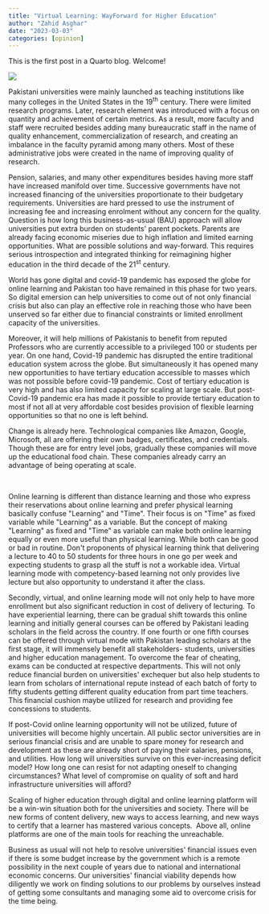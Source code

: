 ---
title: "Virtual Learning: WayForward for Higher Education"
author: "Zahid Asghar"
date: "2023-03-03"
categories: [opinion]
---

This is the first post in a Quarto blog. Welcome!

![](thumbnail.jpg)

Pakistani universities were mainly launched
as teaching institutions like many colleges in the United States in the 19^th^
century. There were limited research programs. Later, research element was
introduced with a focus on quantity and achievement of certain metrics. As a
result, more faculty and staff were recruited besides adding many bureaucratic
staff in the name of quality enhancement, commercialization of research, and
creating an imbalance in the faculty pyramid among many others. Most of these
administrative jobs were created in the name of improving quality of research.

Pension, salaries, and many other
expenditures besides having more staff have increased manifold over time.
Successive governments have not increased financing of the universities
proportionate to their budgetary requirements. Universities are hard pressed to
use the instrument of increasing fee and increasing enrolment without any
concern for the quality. Question is how long this business-as-usual (BAU)
approach will allow universities put extra burden on students\' parent pockets.
Parents are already facing economic miseries due to high inflation and limited
earning opportunities. What are possible solutions and way-forward. This
requires serious introspection and integrated thinking for reimagining higher
education in the third decade of the 21^st^ century.

World has gone digital and covid-19 pandemic
has exposed the globe for online learning and Pakistan too have remained in
this phase for two years. So digital emersion can help universities to come out
of not only financial crisis but also can play an effective role in reaching
those who have been unserved so far either due to financial constraints or limited
enrollment capacity of the universities.

Moreover, it will help millions of
Pakistanis to benefit from reputed Professors who are currently accessible to a
privileged 100 or students per year. On one hand, Covid-19 pandemic has
disrupted the entire traditional education system across the globe. But
simultaneously it has opened many new opportunities to have tertiary education
accessible to masses which was not possible before covid-19 pandemic. Cost of
tertiary education is very high and has also limited capacity for scaling at
large scale. But post-Covid-19 pandemic era has made it possible to provide
tertiary education to most if not all at very affordable cost besides provision
of flexible learning opportunities so that no one is left behind.

Change is
already here. Technological companies like Amazon, Google, Microsoft, all
are offering their own badges, certificates, and credentials. Though these are
for entry level jobs, gradually these companies will move up the educational
food chain. These companies already carry an advantage of being operating at
scale.

 

Online learning is different than distance
learning and those who express their reservations about online learning and
prefer physical learning basically confuse \"Learning\" and \"Time\". Their focus
is on \"Time\" as fixed variable while \"Learning\" as a variable. But the concept
of making \"Learning\" as fixed and \"Time\" as variable can make both online
learning equally or even more useful than physical learning. While both can be
good or bad in routine. Don\'t proponents of physical learning think that
delivering a lecture to 40 to 50 students for three hours in one go per week
and expecting students to grasp all the stuff is not a workable idea. Virtual
learning mode with competency-based learning not only provides live lecture but
also opportunity to understand it after the class.

Secondly, virtual, and online learning mode
will not only help to have more enrollment but also significant reduction in
cost of delivery of lecturing. To have experiential learning, there can be
gradual shift towards this online learning and initially general courses can be
offered by Pakistani leading scholars in the field across the country. If one
fourth or one fifth courses can be offered through virtual mode with Pakistan
leading scholars at the first stage, it will immensely benefit all
stakeholders- students, universities and higher education management. To
overcome the fear of cheating, exams can be conducted at respective
departments. This will not only reduce financial burden on universities\'
exchequer but also help students to learn from scholars of international repute
instead of each batch of forty to fifty students getting different quality
education from part time teachers. This financial cushion maybe utilized for
research and providing fee concessions to students.

If post-Covid online learning opportunity
will not be utilized, future of universities will become highly uncertain. All
public sector universities are in serious financial crisis and are unable to
spare money for research and development as these are already short of paying
their salaries, pensions, and utilities. How long will universities survive on
this ever-increasing deficit model? How long one can resist for not adapting
oneself to changing circumstances? What level of compromise on quality of soft
and hard infrastructure universities will afford?

Scaling of higher education through digital
and online learning platform will be a win-win situation both for the
universities and society. There will be new forms of content delivery, new ways
to access learning, and new ways to certify that a learner has mastered various
concepts.  Above all, online platforms
are one of the main tools for reaching the unreachable.

Business as usual will not help to resolve
universities\' financial issues even if there is some budget increase by the
government which is a remote possibility in the next couple of years due to
national and international economic concerns. Our universities\' financial
viability depends how diligently we work on finding solutions to our problems
by ourselves instead of getting some consultants and managing some aid to
overcome crisis for the time being.
